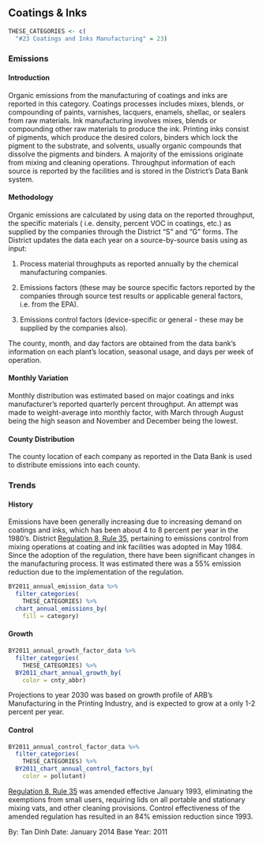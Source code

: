 ## Coatings & Inks

```r
THESE_CATEGORIES <- c(
  "#23 Coatings and Inks Manufacturing" = 23)
```

### Emissions

#### Introduction {-}

Organic emissions from the manufacturing of coatings and inks are reported in this category. Coatings processes includes mixes, blends, or compounding of paints, varnishes, lacquers, enamels, shellac, or sealers from raw materials. Ink manufacturing involves mixes, blends or compounding other raw materials to produce the ink. Printing inks consist of pigments, which produce the desired colors, binders which lock the pigment to the substrate, and solvents, usually organic compounds that dissolve the pigments and binders. A majority of the emissions originate from mixing and cleaning operations. Throughput information of each source is reported by the facilities and is stored in the District's Data Bank system.

#### Methodology {-}

Organic emissions are calculated by using data on the reported throughput, the specific materials ( i.e. density, percent VOC in coatings, etc.) as supplied by the companies through the District "S" and "G" forms. The District updates the data each year on a source-by-source basis using as input:

1. Process material throughputs as reported annually by the chemical manufacturing companies.

2. Emissions factors (these may be source specific factors reported by the companies through source test results or applicable general factors, i.e. from the EPA).

3. Emissions control factors (device-specific or general - these may be supplied by the companies also).

The county, month, and day factors are obtained from the data bank's information on each plant's location, seasonal usage, and days per week of operation.

#### Monthly Variation {-}

Monthly distribution was estimated based on major coatings and inks manufacturer's reported quarterly percent throughput. An attempt was made to weight-average into monthly factor, with March through August being the high season and November and December being the lowest.

#### County Distribution {-}

The county location of each company as reported in the Data Bank is used to distribute emissions into each county.

### Trends

#### History {-}

Emissions have been generally increasing due to increasing demand on coatings and inks, which has been about 4 to 8 percent per year in the 1980's. District [Regulation 8, Rule 35](https://www.baaqmd.gov/rules-and-compliance/rules/reg-8-rule-35-coating-ink-and-adhesive-manufacturing), pertaining to emissions control from mixing operations at coating and ink facilities was adopted in May 1984. Since the adoption of the regulation, there have been significant changes in the manufacturing process. It was estimated there was a 55% emission reduction due to the implementation of the regulation.

```r
BY2011_annual_emission_data %>%
  filter_categories(
    THESE_CATEGORIES) %>%
  chart_annual_emissions_by(
    fill = category)
```

#### Growth {-}

```r
BY2011_annual_growth_factor_data %>%
  filter_categories(
    THESE_CATEGORIES) %>%
  BY2011_chart_annual_growth_by(
    color = cnty_abbr)
```

Projections to year 2030 was based on growth profile of ARB's Manufacturing in the Printing Industry, and is expected to grow at a only 1-2 percent per year.

#### Control {-}

```r
BY2011_annual_control_factor_data %>%
  filter_categories(
    THESE_CATEGORIES) %>%
  BY2011_chart_annual_control_factors_by(
    color = pollutant)
```

[Regulation 8, Rule 35](https://www.baaqmd.gov/rules-and-compliance/rules/reg-8-rule-35-coating-ink-and-adhesive-manufacturing) was amended effective January 1993, eliminating the exemptions from small users, requiring lids on all portable and stationary mixing vats, and other cleaning provisions. Control effectiveness of the amended regulation has resulted in an 84% emission reduction since 1993.

By: Tan Dinh
Date: January 2014
Base Year: 2011
